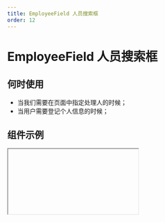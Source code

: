 ```yaml
---
title: EmployeeField 人员搜索框
order: 12
---
```


# EmployeeField 人员搜索框

## 何时使用
- 当我们需要在页面中指定处理人的时候；
- 当用户需要登记个人信息的时候；

## 组件示例

<Iframe url="https://www.aliwork.com/developer/employee-field-v2?isRenderNav=false" />

## 组件属性

<AttrTable
  category="form"
  dataSource={[
    {
      code: 'closeOnSelect',
      type: 'boolean',
      default: 'false',
      desc: '是否在选中后关闭',
    },
    {
      code: 'beforeSearchTeam',
      type: '(params: Record<string, string>) => Record<string, string>',
      default: '-',
      desc: '搜索组织，发送请求前，可以通过此函数处理参数，当**dataType**属性为 url时生效',
    },
    {
      code: 'subUrl',
      type: 'string',
      default: '-',
      desc: '下属异步接口，自定义搜索全员和下属时的服务 URL，默认用 接口地址',
    },
    {
      code: 'fit',
      type: '(response: any) => any',
      default: '-',
      desc: '异步数据结果处理，当**dataType**属性为 url时生效',
    },
    {
      code: 'beforeSearch',
      type: '(params: Record<string, string>) => Record<string, string>',
      default: '-',
      desc: '搜索人员，发送请求前，可以通过此函数处理参数，当**dataType**属性为 url时生效',
    },
    {
      code: 'url',
      type: 'string',
      default: '-',
      desc: '人员信息异步接口地址，当**dataType**属性为 url时生效',
    },
    {
      code: 'dataType',
      type: `'url' | 'dataSource'`,
      default: `'url'`,
      desc: '数据类型，url：接口请求、DataSource：数据源',
    },
    {
      code: 'hasClear',
      type: 'boolean',
      default: 'true',
      desc: '显示清除按钮',
    },
    {
      code: 'placeholder',
      type: 'string',
      default: `'请选择'`,
      desc: '人员搜索框占位提示',
    },
    {
      code: 'value',
      type: 'any[]',
      default: '-',
      desc: '当前组件默认值',
    },
    {
      code: 'emplIdInLabel',
      type: 'boolean',
      default: 'true',
      desc: '是否将工号显示在选中结果中',
    },
    {
      code: 'fetchDataOnMount',
      type: 'boolean',
      default: 'true',
      desc: '是否在页面加载后自动请求接口',
    },
    {
      code: 'hiddenSelected',
      type: 'boolean',
      default: '',
      desc: '',
    },
    {
      code: 'multiple',
      type: 'boolean',
      default: 'false',
      desc: '开启多选模式',
    },
    {
      code: 'orderNum',
      type: 'string',
      default: '',
      desc: '"为 0 时为选人模式（仅展示主岗信息），非 0 为选岗模式（透出多个兼岗信息）"',
    },
    {
      code: 'renderOption',
      type: '(option: any) => string',
      default: '-',
      desc: '自定义选项渲染字段',
    },
    {
      code: 'renderSelection',
      type: '(option: any) => string',
      default: '-',
      desc: '自定义选中后的渲染字段',
    },
    {
      code: 'searchDelay',
      type: 'number',
      default: '100',
      desc: '搜索延时，单位ms',
    },
    {
      code: 'showSub',
      type: 'boolean',
      default: 'false',
      desc: '显示下属',
    },
    {
      code: 'showAvater',
      type: 'boolean',
      default: 'true',
      desc: '是否在选择浮窗中显示头像',
    },
    {
      code: 'showDeptDesc',
      type: 'boolean',
      default: 'true',
      desc: '是否显示部门描述',
    },
    {
      code: 'showEmplId',
      type: 'boolean',
      default: 'false',
      desc: '人员搜索框显示工号',
    },
    {
      code: 'showJobDesc',
      type: 'boolean',
      default: 'true',
      desc: '是否显示职位描述',
    },
    {
      code: 'hasOrderNum',
      type: 'boolean',
      default: '',
      desc: '显示主兼职',
    },
    {
      code: 'showAllSub',
      type: 'boolean',
      default: '',
      desc: '显示全员',
    },
    {
      code: 'dataSource',
      type: 'any[]',
      default: '-',
      desc: '人员数据，当**dataType** 为 dataSource 时生效',
    },
  ]}
/>
